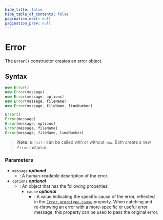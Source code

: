 ```yaml
---
hide_title: false
hide_table_of_contents: false
pagination_next: null
pagination_prev: null
---
```

# Error

The **`Error()`** constructor creates an error object.

## Syntax

```js
new Error()
new Error(message)
new Error(message, options)
new Error(message, fileName)
new Error(message, fileName, lineNumber)

Error()
Error(message)
Error(message, options)
Error(message, fileName)
Error(message, fileName, lineNumber)
```

> **Note:** `Error()` can be called with or without `new`. Both create a new `Error` instance.

### Parameters

- `message` _**optional**_
  - : A human-readable description of the error.
- `options` _**optional**_
  - : An object that has the following properties:
    - `cause` _**optional**_
      - : A value indicating the specific cause of the error, reflected in the [`Error.prototype.cause`](./prototype/cause.mdx) property. When catching and re-throwing an error with a more-specific or useful error message, this property can be used to pass the original error.
